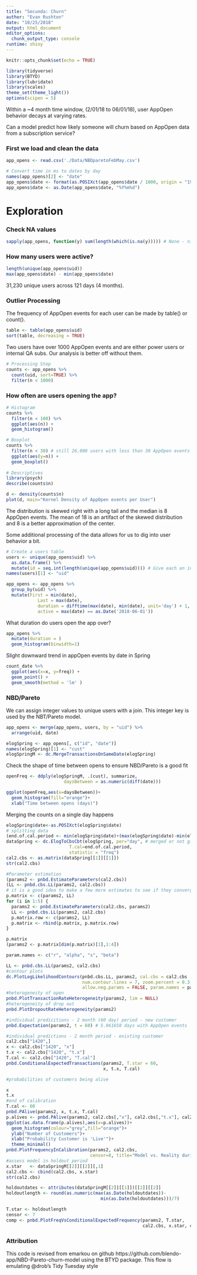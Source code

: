 ```yaml
---
title: "Secunda: Churn"
author: "Evan Rushton"
date: "10/25/2018"
output: html_document
editor_options: 
  chunk_output_type: console
runtime: shiny
---
```


```r
knitr::opts_chunk$set(echo = TRUE)
```

```r
library(tidyverse)
library(BTYD)
library(lubridate)
library(scales)
theme_set(theme_light())
options(scipen = 5)
```

Within a ~4 month time window, (2/01/18 to 06/01/18), user AppOpen behavior decays at varying rates.

Can a model predict how likely someone will churn based on AppOpen data from a subscription service?

### First we load and clean the data
```r
app_opens <- read.csv('./Data/NBDparetoFebMay.csv')

# Convert time in ms to dates by day
names(app_opens)[2] <- "date"
app_opens$date <- format(as.POSIXct(app_opens$date / 1000, origin = "1970-01-01", tz = "America/Los_Angeles"), "%Y%m%d")
app_opens$date <- as.Date(app_opens$date, "%Y%m%d")
```

# Exploration

### Check NA values
```r
sapply(app_opens, function(y) sum(length(which(is.na(y))))) # None - nice
```

### How many users were active?

```r
length(unique(app_opens$uid))
max(app_opens$date) - min(app_opens$date)
```

31,230 unique users across 121 days (4 months).

### Outlier Processing

The frequency of AppOpen events for each user can be made by table() or count().

```r
table <- table(app_opens$uid) 
sort(table, decreasing = TRUE)
```

Two users have over 1000 AppOpen events and are either power users or internal QA subs. Our analysis is better off without them.

```r
# Processing Step
counts <- app_opens %>% 
  count(uid, sort=TRUE) %>% 
  filter(n < 1000) 
```

### How often are users opening the app?

```r
# Histogram
counts %>%  
  filter(n < 100) %>% 
  ggplot(aes(n)) +
  geom_histogram()

# Boxplot
counts %>% 
  filter(n < 30) # still 26,000 users with less than 30 AppOpen events
  ggplot(aes(y=n)) +
  geom_boxplot()
  
# Descriptives
library(psych)
describe(counts$n)

d <- density(counts$n)
plot(d, main="Kernel Density of AppOpen events per User")
```

The distribution is skewed right with a long tail and the median is 8 AppOpen events. The mean of 18 is an artifact of the skewed distribution and 8 is a better approximation of the center.

Some additional processing of the data allows for us to dig into user behavior a bit.

```r
# Create a users table
users <- unique(app_opens$uid) %>% 
  as.data.frame() %>% 
  mutate(id = seq.int(length(unique(app_opens$uid)))) # Give each an integer id
names(users)[1] <- "uid"

app_opens <- app_opens %>% 
  group_by(uid) %>% 
  mutate(First = min(date),
            Last = max(date), 
            duration = difftime(max(date), min(date), unit='day') + 1,
            active = max(date) == as.Date('2018-06-01'))
```

What duration do users open the app over?

```r
app_opens %>% 
  mutate(duration = )
  geom_histogram(binwidth=1)
```


Slight downward trend in appOpen events by date in Spring

```r
count_date %>% 
  ggplot(aes(x=x, y=freq)) +
  geom_point() +
  geom_smooth(method = 'lm' )
```

### NBD/Pareto

We can assign integer values to unique users with a join. This integer key is used by the NBT/Pareto model.

```r
app_opens <- merge(app_opens, users, by = "uid") %>% 
  arrange(uid, date)
```

```r
elogSpring <- app_opens[, c("id", "date")]
names(elogSpring)[1] <- "cust"
elogSpringM <- dc.MergeTransactionsOnSameDate(elogSpring)
```

Check the shape of time between opens to ensure NBD/Pareto is a good fit

```r
openFreq <- ddply(elogSpringM, .(cust), summarize, 
                      daysBetween = as.numeric(diff(date)))

ggplot(openFreq,aes(x=daysBetween))+
  geom_histogram(fill="orange")+
  xlab("Time between opens (days)")
```

Merging the counts on a single day happens

```r
elogSpring$date<-as.POSIXct(elogSpring$date)
# splitting data
(end.of.cal.period <- min(elogSpring$date)+(max(elogSpring$date)-min(elogSpring$date))/2)
dataSpring <- dc.ElogToCbsCbt(elogSpring, per="day", # merged or not give same result
                        T.cal=end.of.cal.period,
                        statistic = "freq") 
cal2.cbs <- as.matrix(dataSpring[[1]][[1]])
str(cal2.cbs)
```

```r
#Parameter estimation
(params2 <- pnbd.EstimateParameters(cal2.cbs))
(LL <- pnbd.cbs.LL(params2, cal2.cbs))
# it is a good idea to make a few more estimates to see if they converge
p.matrix <- c(params2, LL)
for (i in 1:5) {
  params2 <- pnbd.EstimateParameters(cal2.cbs, params2)
  LL <- pnbd.cbs.LL(params2, cal2.cbs)
  p.matrix.row <- c(params2, LL)
  p.matrix <- rbind(p.matrix, p.matrix.row)
}

p.matrix
(params2 <- p.matrix[dim(p.matrix)[1],1:4])

param.names <- c("r", "alpha", "s", "beta")

LL <- pnbd.cbs.LL(params2, cal2.cbs)
#contour plots
dc.PlotLogLikelihoodContours(pnbd.cbs.LL, params2, cal.cbs = cal2.cbs , n.divs = 5,
                             num.contour.lines = 7, zoom.percent = 0.3,
                             allow.neg.params = FALSE, param.names = param.names)
#heterogeneity of open
pnbd.PlotTransactionRateHeterogeneity(params2, lim = NULL)
#heterogeneity of drop out
pnbd.PlotDropoutRateHeterogeneity(params2)

#individual predicitions - 2 month (60 day) period - new customer
pnbd.Expectation(params2, t = 60) # 5.961658 days with AppOpen events

#individual predictions - 2 month period - existing customer
cal2.cbs["1420",]
x <- cal2.cbs["1420", "x"]         
t.x <- cal2.cbs["1420", "t.x"]     
T.cal <- cal2.cbs["1420", "T.cal"]
pnbd.ConditionalExpectedTransactions(params2, T.star = 60, 
                                     x, t.x, T.cal)

#probabilities of customers being alive

x          
t.x        
#end of calibration
T.cal <- 60
pnbd.PAlive(params2, x, t.x, T.cal)
p.alives <- pnbd.PAlive(params2, cal2.cbs[,"x"], cal2.cbs[,"t.x"], cal2.cbs[,"T.cal"])
ggplot(as.data.frame(p.alives),aes(x=p.alives))+
  geom_histogram(colour="grey",fill="orange")+
  ylab("Number of Customers")+
  xlab("Probability Customer is 'Live'")+
  theme_minimal()
pnbd.PlotFrequencyInCalibration(params2, cal2.cbs, 
                                censor=8, title="Model vs. Reality during Calibration")
#assess model in holdout period
x.star   <- dataSpringM[[2]][[2]][,1]
cal2.cbs <- cbind(cal2.cbs, x.star)
str(cal2.cbs)

holdoutdates <- attributes(dataSpringM[[2]][[1]])[[2]][[2]]
holdoutlength <- round(as.numeric(max(as.Date(holdoutdates))-
                                    min(as.Date(holdoutdates)))/7)

T.star <- holdoutlength
censor <- 7 
comp <- pnbd.PlotFreqVsConditionalExpectedFrequency(params2, T.star,
                                                    cal2.cbs, x.star, censor)
```

### Attribution
This code is revised from emarkou on github https://github.com/blendo-app/NBD-Pareto-churn-model using the BTYD package. This flow is emulating @drob's Tidy Tuesday style
